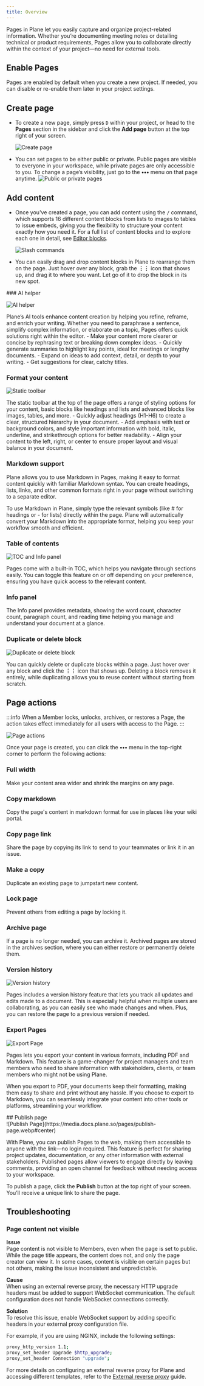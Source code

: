 ```yaml
---
title: Overview
---
```


Pages in Plane let you easily capture and organize project-related information. Whether you’re documenting meeting notes or detailing technical or product requirements, Pages allow you to collaborate directly within the context of your project—no need for external tools.

## Enable Pages
Pages are enabled by default when you create a new project. If needed, you can disable or re-enable them later in your project settings.

## Create page
- To create a new page, simply press `D` within your project, or head to the **Pages** section in the sidebar and click the **Add page** button at the top right of your screen.

  ![Create page](https://media.docs.plane.so/pages/create-page.webp#center)

- You can set pages to be either public or private. Public pages are visible to everyone in your workspace, while private pages are only accessible to you. To change a page’s visibility, just go to the **•••** menu on that page anytime.
  ![Public or private pages](https://media.docs.plane.so/pages/public-private-page.webp#center)

## Add content
- Once you've created a page, you can add content using the `/` command, which supports 16 different content blocks from lists to images to tables to issue embeds, giving you the flexibility to structure your content exactly how you need it. For a full list of content blocks and to explore each one in detail, see [Editor blocks](/core-concepts/pages/editor-blocks). 

  ![Slash commands](https://media.docs.plane.so/pages/slash-commands.webp#center)

- You can easily drag and drop content blocks in Plane to rearrange them on the page. Just hover over any block, grab the **⋮⋮** icon that shows up, and drag it to where you want. Let go of it to drop the block in its new spot.

<div className="tag-wrapper">
### AI helper
<Tags 
  tags={[ 
    { name: "Pro", additionalClass: "pro" }
  ]} 
 />
</div>

![AI helper](https://media.docs.plane.so/pages/ai-helper.webp#center)

Plane’s AI tools enhance content creation by helping you refine, reframe, and enrich your writing. Whether you need to paraphrase a sentence, simplify complex information, or elaborate on a topic, Pages offers quick solutions right within the editor.
    - Make your content more clearer or concise by rephrasing text or breaking down complex ideas.
    - Quickly generate summaries to highlight key points, ideal for meetings or lengthy documents.
    - Expand on ideas to add context, detail, or depth to your writing.
    - Get suggestions for clear, catchy titles.

### Format your content
![Static toolbar](https://media.docs.plane.so/pages/static-toolbar.webp#center)

The static toolbar at the top of the page offers a range of styling options for your content, basic blocks like headings and lists and advanced blocks like images, tables, and more.
    - Quickly adjust headings (H1-H6) to create a clear, structured hierarchy in your document.
    - Add emphasis with text or background colors, and style important information with bold, italic, underline, and strikethrough options for better readability.
    - Align your content to the left, right, or center to ensure proper layout and visual balance in your document.

### Markdown support
Plane allows you to use Markdown in Pages, making it easy to format content quickly with familiar Markdown syntax. You can create headings, lists, links, and other common formats right in your page without switching to a separate editor.

To use Markdown in Plane, simply type the relevant symbols (like # for headings or - for lists) directly within the page. Plane will automatically convert your Markdown into the appropriate format, helping you keep your workflow smooth and efficient.

### Table of contents
![TOC and Info panel](https://media.docs.plane.so/pages/toc-info-panel.webp#center)

Pages come with a built-in TOC, which helps you navigate through sections easily. You can toggle this feature on or off depending on your preference, ensuring you have quick access to the relevant content.

### Info panel
The Info panel provides metadata, showing the word count, character count, paragraph count, and reading time helping you manage and understand your document at a glance.


### Duplicate or delete block
![Duplicate or delete block](https://media.docs.plane.so/pages/delete-duplicate-block.webp#center)

You can quickly delete or duplicate blocks within a page. Just hover over any block and click the **⋮⋮** icon that shows up. Deleting a block removes it entirely, while duplicating allows you to reuse content without starting from scratch.


## Page actions

:::info
When a Member locks, unlocks, archives, or restores a Page, the action takes effect immediately for all users with access to the Page.
:::


![Page actions](https://media.docs.plane.so/pages/page-actions.webp#center)

Once your page is created, you can click the **•••** menu in the top-right corner to perform the following actions:

### Full width
Make your content area wider and shrink the margins on any page.

### Copy markdown 
Copy the page's content in markdown format for use in places like your wiki portal.

### Copy page link
Share the page by copying its link to send to your teammates or link it in an issue.

### Make a copy 
Duplicate an existing page to jumpstart new content.

### Lock page
Prevent others from editing a page by locking it.

### Archive page
If a page is no longer needed, you can archive it. Archived pages are stored in the archives section, where you can either restore or permanently delete them.

### Version history
![Version history](https://media.docs.plane.so/pages/version-history.webp#center)

Pages includes a version history feature that lets you track all updates and edits made to a document. This is especially helpful when multiple users are collaborating, as you can easily see who made changes and when. Plus, you can restore the page to a previous version if needed.

### Export Pages
![Export Page](https://media.docs.plane.so/pages/export-page.webp#center)

Pages lets you export your content in various formats, including PDF and Markdown. This feature is a game-changer for project managers and team members who need to share information with stakeholders, clients, or team members who might not be using Plane.

When you export to PDF, your documents keep their formatting, making them easy to share and print without any hassle. If you choose to export to Markdown, you can seamlessly integrate your content into other tools or platforms, streamlining your workflow.

<div className="tag-wrapper">
## Publish page
<Tags 
  tags={[ 
    { name: "Pro", additionalClass: "pro" }
  ]} 
 />
</div>
![Publish Page](https://media.docs.plane.so/pages/publish-page.webp#center)

With Plane, you can publish Pages to the web, making them accessible to anyone with the link—no login required. This feature is perfect for sharing project updates, documentation, or any other information with external stakeholders. Published pages allow viewers to engage directly by leaving comments, providing an open channel for feedback without needing access to your workspace.

To publish a page, click the **Publish** button at the top right of your screen. You’ll receive a unique link to share the page.

## Troubleshooting

### Page content not visible

**Issue**  
Page content is not visible to Members, even when the page is set to public. While the page title appears, the content does not, and only the page creator can view it. In some cases, content is visible on certain pages but not others, making the issue inconsistent and unpredictable.

**Cause**  
When using an external reverse proxy, the necessary HTTP upgrade headers must be added to support WebSocket communication. The default configuration does not handle WebSocket connections correctly.

**Solution**  
To resolve this issue, enable WebSocket support by adding specific headers in your external proxy configuration file.

For example, if you are using NGINX, include the following settings:

```bash
proxy_http_version 1.1;
proxy_set_header Upgrade $http_upgrade;
proxy_set_header Connection "upgrade";
```

For more details on configuring an external reverse proxy for Plane and accessing different templates, refer to the [External reverse proxy](https://developers.plane.so/self-hosting/govern/reverse-proxy) guide.